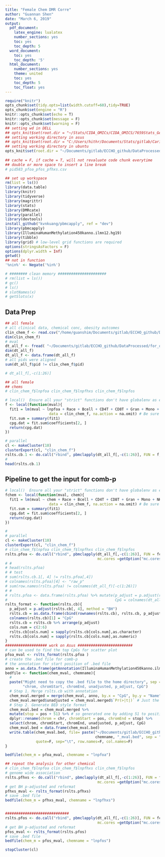 ```yaml
---
title: "Female Chem DMR Corre"
author: "Guannan Shen"
date: "March 6, 2019"
output: 
  pdf_document:
    latex_engine: lualatex
    number_sections: yes
    toc: yes
    toc_depth: 5
  word_document:
    toc: yes
    toc_depth: '5'
  html_document:
    number_sections: yes
    theme: united
    toc: yes
    toc_depth: 5
    toc_float: yes
---
```


```r
require("knitr")
opts_chunk$set(tidy.opts=list(width.cutoff=60),tidy=TRUE)
opts_chunk$set(engine = "R")
knitr::opts_chunk$set(echo = T)
knitr::opts_chunk$set(message = F)
knitr::opts_chunk$set(warning = F)
## setting wd in DELL
## opts_knit$set(root.dir = "~/Stats/CIDA_OMICs/CIDA_OMICS/7659Stats_Genetics/HW5/")
## setting working directory in asus 
## opts_knit$set(root.dir = "C:/Users/hithr/Documents/Stats/gitlab/Cario_RNASeq_Microbiom_Inte/DataRaw/") 
## setting working directory in ubuntu
opts_knit$set(root.dir = "~/Documents/gitlab/ECCHO_github/DataProcessed/for_obesity/")
                                                 
## cache = F, if cache = T, will not revaluate code chunk everytime
## double or more space to insert a line break
# pid583_pfoa_pfos_pfhxs.csv
```

```r
## set up workspace
rm(list = ls())
library(data.table)
library(knitr)
library(tidyverse)
library(magrittr)
library(stats)
library(DMRcate)
library(parallel)
library(devtools)
install_github("kvnkuang/pbmcapply", ref = "dev")
library(pbmcapply)
library(IlluminaHumanMethylation450kanno.ilmn12.hg19)
library(tibble)
library(grid) # low-level grid functions are required
options(stringsAsFactors = F)
options(dplyr.width = Inf)
getwd()
## not in function
'%nin%' <- Negate('%in%')

# ######## clean memory ######################
# rm(list = ls())
# gc()
# ls()
# slotNames(x)
# getSlots(x)

```

## Data Prep

```r
## all female
# all clinical data, chemical conc, obesity outcomes
clin_chem_f <- read.csv("/home/guanshim/Documents/gitlab/ECCHO_github/DataProcessed/clin_chem_f.csv")
dim(clin_chem_f)
# mval
dt_all_f <- fread( "~/Documents/gitlab/ECCHO_github/DataProcessed/for_obesity/dt_all_f.csv", header = T)
dim(dt_all_f)
dt_all_f <- data.frame(dt_all_f)
# all pids were aligned 
sum(dt_all_f$pid != clin_chem_f$pid)

# dt_all_f[,-c(1:26)]

```


```r
## all female 
## chems
# clin_chem_f$lnpfoa clin_chem_f$lnpfhxs clin_chem_f$lnpfos

# local()  Ensure all your "strict" functions don't have globalenv as environment.
f <- local(function(mval){
  fit1 = lm(mval ~ lnpfoa + Race + Bcell + CD4T + CD8T + Gran + Mono + NK + nRBC, 
                    data = clin_chem_f, na.action = na.omit) # Be sure to use the covariates for Anne's analysis
  fit.sum = summary(fit1)
  cpg.dat = fit.sum$coefficients[2, ] 
  return(cpg.dat)
})

# parallel
cl <- makeCluster(10)
clusterExport(cl, "clin_chem_f")
rslts.cb.1 <- do.call("rbind", pbmclapply(dt_all_f[,-c(1:26)], FUN = f, mc.cores =getOption("mc.cores", 10L)))
# 
head(rslts.cb.1)

```

## Pipeline to get the input for comb-p

```r
# local()  Ensure all your "strict" functions don't have globalenv as environment.
fchem <- local(function(mval, chem){
  fit1 = lm(mval ~ chem + Race + Bcell + CD4T + CD8T + Gran + Mono + NK + nRBC, 
                    data = clin_chem_f, na.action = na.omit) # Be sure to use the covariates for Anne's analysis
  fit.sum = summary(fit1)
  cpg.dat = fit.sum$coefficients[2, ] 
  return(cpg.dat)
})

#
# parallel
cl <- makeCluster(10)
clusterExport(cl, "clin_chem_f")
# clin_chem_f$lnpfoa clin_chem_f$lnpfhxs clin_chem_f$lnpfos
rslts.pfoa <- do.call("rbind", pbmclapply(dt_all_f[,-c(1:26)], FUN = fchem, clin_chem_f$lnpfoa, 
                                          mc.cores =getOption("mc.cores", 10L)))
# # 
# head(rslts.pfoa)
# # test 
# sum(rslts.cb.1[, 4] != rslts.pfoa[,4])
# colnames(rslts.pfoa)[4] <- "raw_p"
# sum(row.names(rslts.pfoa) != colnames(dt_all_f)[-c(1:26)])
# #
# rslts.pfoa <- data.frame(rslts.pfoa) %>% mutate(p_adjust = p.adjust(raw_p, method = "BH"),
#                                                 CpG = colnames(dt_all_f)[-c(1:26)])
rslts_format <- function(rslts.cb){
  p_adjust = p.adjust(rslts.cb[, 4], method = "BH")
  rslts.cb = as.data.frame(cbind(rownames(rslts.cb), rslts.cb, p_adjust))
  colnames(rslts.cb)[1] = "CpG"
  rslts.cb = rslts.cb %>% arrange(p_adjust)
  cols.num = c(2:6)
  rslts.cb[cols.num] = sapply(rslts.cb[cols.num],as.character)
  rslts.cb[cols.num] = sapply(rslts.cb[cols.num],as.numeric)
}
################### work on Asus #########################
# can be used to find the top CpGs for scatter plot
pfoa_mval <- rslts_format(rslts.pfoa )
# create the .bed file for comb-p
# the annotation for start position of .bed file
anno = as.data.frame(getAnnotation(IlluminaHumanMethylation450kanno.ilmn12.hg19))
bedfile <- function(chem_mval, chemname){
  # 
  paste("Might need to copy the .bed file to the home directory", sep = "\n",
        "chrom, chromStart, chromEnd, unadjusted, p_adjust, CpG")
  # Step 1. Merge rslts.cb with annotation
  chem_mval.merged = merge(chem_mval, anno, by.x = "CpG", by.y = "Name")
  chem_mval.merged$unadjusted = chem_mval.merged$`Pr(>|t|)` # Just the same column with a better name
  # Step 2. Generate BED style format
  chem_mval.bed = chem_mval.merged %>%
  mutate(stop = pos + 51) %>% # so generated one by adding 51 to position, 50 is the len of probe
  dplyr::rename(chrom = chr, chromStart = pos, chromEnd = stop) %>%
  select(chrom, chromStart, chromEnd, unadjusted, p_adjust, CpG)
  chem_mval.bed = data.frame(chem_mval.bed)
  write.table(chem_mval.bed, file= paste("~/Documents/gitlab/ECCHO_github/DataProcessed/", 
                                         chemname, "_mval.bed", sep = ""), 
              quote=F, sep="\t", row.names=F, col.names=F)
}

bedfile(chem_m = pfoa_mval, chemname = "lnpfoa")

## repeat the analysis for other chemical 
# clin_chem_f$lnpfoa clin_chem_f$lnpfhxs clin_chem_f$lnpfos
# genome wide association
rslts.pfhxs <- do.call("rbind", pbmclapply(dt_all_f[,-c(1:26)], FUN = fchem, clin_chem_f$lnpfhxs, 
                                          mc.cores =getOption("mc.cores", 10L)))
# get BH p-adjusted and reformat
pfhxs_mval <- rslts_format(rslts.pfhxs)
# save .bed file
bedfile(chem_m = pfhxs_mval, chemname = "lnpfhxs")


############################# 
rslts.pfos <- do.call("rbind", pbmclapply(dt_all_f[,-c(1:26)], FUN = fchem, clin_chem_f$lnpfos, 
                                          mc.cores =getOption("mc.cores", 10L)))
# get BH p-adjusted and reformat
pfos_mval <- rslts_format(rslts.pfos)
# save .bed file
bedfile(chem_m = pfos_mval, chemname = "lnpfos")

stopCluster(cl)
```




